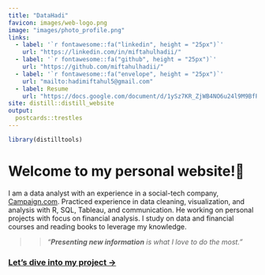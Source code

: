 ```yaml
---
title: "DataHadi"
favicon: images/web-logo.png
image: "images/photo_profile.png"
links:
  - label: '`r fontawesome::fa("linkedin", height = "25px")`'
    url: "https://linkedin.com/in/miftahulhadii/"
  - label: '`r fontawesome::fa("github", height = "25px")`'
    url: "https://github.com/miftahulhadii/"
  - label: '`r fontawesome::fa("envelope", height = "25px")`'
    url: "mailto:hadimiftahul5@gmail.com"
  - label: Resume
    url: "https://docs.google.com/document/d/1ySz7KR_ZjWB4NO6u24l9M9BfP6VDiU8m/edit?usp=sharing&ouid=104673057248975950615&rtpof=true&sd=true"
site: distill::distill_website
output:
  postcards::trestles
---
```

```r

library(distilltools)
```

# Welcome to my personal website!🤚

I am a data analyst with an experience in a social-tech company, [Campaign.com](https://www.campaign.com/). Practiced experience in data cleaning, visualization, and analysis with R, SQL, Tableau, and communication. He working on personal projects with focus on financial analysis. I study on data and financial courses and reading books to leverage my knowledge.

>> *"**Presenting new information** is what I love to do the most."*

### [Let's dive into my project →](project.html)